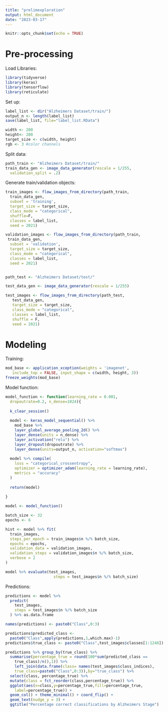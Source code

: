 ---
title: "prelimexploration"
output: html_document
date: "2023-03-17"
---

```{r setup, include=FALSE}
knitr::opts_chunk$set(echo = TRUE)
```

# Pre-processing

Load Libraries:
```{r}
library(tidyverse)
library(keras)
library(tensorflow)
library(reticulate)
```

Set up:
```{r}
label_list <- dir("Alzheimers Dataset/train/")
output_n <- length(label_list)
save(label_list, file="label_list.RData")

width <- 200
height<- 200
target_size <- c(width, height)
rgb <- 3 #color channels
```

Split data:
```{r}
path_train <- "Alzheimers Dataset/train/"
train_data_gen <- image_data_generator(rescale = 1/255, 
  validation_split = .2)
```

Generate train/validation objects:
```{r}
train_images <- flow_images_from_directory(path_train,
  train_data_gen,
  subset = 'training',
  target_size = target_size,
  class_mode = "categorical",
  shuffle=F,
  classes = label_list,
  seed = 2021)

validation_images <- flow_images_from_directory(path_train,
 train_data_gen, 
  subset = 'validation',
  target_size = target_size,
  class_mode = "categorical",
  classes = label_list,
  seed = 2021)


path_test <- "Alzheimers Dataset/test/"

test_data_gen <- image_data_generator(rescale = 1/255)

test_images <- flow_images_from_directory(path_test,
   test_data_gen,
   target_size = target_size,
   class_mode = "categorical",
   classes = label_list,
   shuffle = F,
   seed = 2021)
```

# Modeling

Training:
```{r}
mod_base <- application_xception(weights = 'imagenet', 
   include_top = FALSE, input_shape = c(width, height, 3))
freeze_weights(mod_base) 
```

Model function:
```{r}
model_function <- function(learning_rate = 0.001, 
  dropoutrate=0.2, n_dense=1024){
  
  k_clear_session()
  
  model <- keras_model_sequential() %>%
    mod_base %>% 
    layer_global_average_pooling_2d() %>% 
    layer_dense(units = n_dense) %>%
    layer_activation("relu") %>%
    layer_dropout(dropoutrate) %>%
    layer_dense(units=output_n, activation="softmax")
  
  model %>% compile(
    loss = "categorical_crossentropy",
    optimizer = optimizer_adam(learning_rate = learning_rate),
    metrics = "accuracy"
  )
  
  return(model)
  
}
```

```{r}
model <- model_function()

batch_size <- 32
epochs <- 6

hist <- model %>% fit(
  train_images,
  steps_per_epoch = train_images$n %/% batch_size, 
  epochs = epochs, 
  validation_data = validation_images,
  validation_steps = validation_images$n %/% batch_size,
  verbose = 2
)
```

```{r}
model %>% evaluate(test_images, 
                     steps = test_images$n %/% batch_size)
```

Predictions:
```{r}
predictions <- model %>% 
  predict(
    test_images,
    steps = test_images$n %/% batch_size
  ) %>% as.data.frame
```


```{r}
names(predictions) <- paste0("Class",0:3)

predictions$predicted_class <- 
  paste0("Class",apply(predictions,1,which.max)-1)
predictions$true_class <- paste0("Class",test_images$classes[1:1248])
```

```{r}
predictions %>% group_by(true_class) %>% 
  summarise(percentage_true = round(100*sum(predicted_class == 
    true_class)/n(),1)) %>% 
    left_join(data.frame(class= names(test_images$class_indices), 
    true_class=paste0("Class",0:3)),by="true_class") %>%
  select(class, percentage_true) %>% 
  mutate(class = fct_reorder(class,percentage_true)) %>%
  ggplot(aes(x=class,y=percentage_true,fill=percentage_true, 
    label=percentage_true)) +
  geom_col() + theme_minimal() + coord_flip() +
  geom_text(nudge_y = 3) + 
  ggtitle("Percentage correct classifications by Alzheimers Stage")
```

